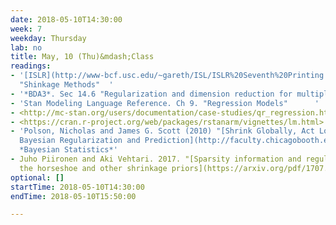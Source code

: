 ```yaml
---
date: 2018-05-10T14:30:00
week: 7
weekday: Thursday
lab: no
title: May, 10 (Thu)&mdash;Class
readings:
- '[ISLR](http://www-bcf.usc.edu/~gareth/ISL/ISLR%20Seventh%20Printing.pdf) Sec 6.2
  "Shinkage Methods"  '
- '*BDA3*. Sec 14.6 "Regularization and dimension reduction for multiple predictors"'
- 'Stan Modeling Language Reference. Ch 9. "Regression Models"      '
- <http://mc-stan.org/users/documentation/case-studies/qr_regression.html>
- <https://cran.r-project.org/web/packages/rstanarm/vignettes/lm.html>
- 'Polson, Nicholas and James G. Scott (2010) "[Shrink Globally, Act Locally: Sparse
  Bayesian Regularization and Prediction](http://faculty.chicagobooth.edu/nicholas.polson/research/papers/Bayes1.pdf)"
  *Bayesian Statistics*'
- Juho Piironen and Aki Vehtari. 2017. "[Sparsity information and regularization in
  the horseshoe and other shrinkage priors](https://arxiv.org/pdf/1707.01694.pdf)"  
optional: []
startTime: 2018-05-10T14:30:00
endTime: 2018-05-10T15:50:00

---
```

